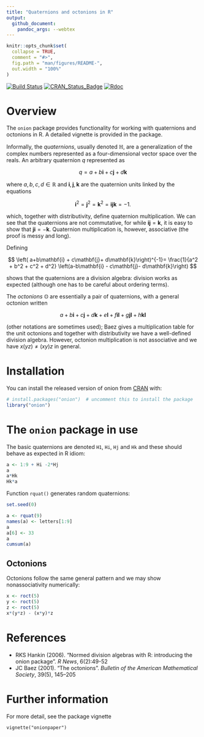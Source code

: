 ```yaml
---
title: "Quaternions and octonions in R"
output:
  github_document:
    pandoc_args: --webtex
---
```


<!-- README.md is generated from README.Rmd. Please edit that file -->

```r
knitr::opts_chunk$set(
  collapse = TRUE,
  comment = "#>",
  fig.path = "man/figures/README-",
  out.width = "100%"
)
```


<!-- badges: start -->
[![Build Status](https://travis-ci.com/RobinHankin/onion.svg?branch=master)](https://travis-ci.com/RobinHankin/onion)
[![CRAN_Status_Badge](https://www.r-pkg.org/badges/version/onion)](https://cran.r-project.org/package=onion)
[![Rdoc](http://www.rdocumentation.org/badges/version/onion)](http://www.rdocumentation.org/packages/onion)
<!-- badges: end -->

# Overview

The ```onion``` package provides functionality for working with
quaternions and octonions in R.  A detailed vignette is provided in
the package.

Informally, the *quaternions*, usually denoted $\mathbb{H}$, are a
generalization of the complex numbers represented as a
four-dimensional vector space over the reals.  An arbitrary quaternion
$q$ represented as

$$
q=a + b\mathbf{i} + c\mathbf{j}+ d\mathbf{k}
$$

where $a,b,c,d\in\mathbb{R}$ and $\mathbf{i},\mathbf{j},\mathbf{k}$
are the quaternion units linked by the equations

$$
\mathbf{i}^2=
\mathbf{j}^2=
\mathbf{k}^2=
\mathbf{i}\mathbf{j}\mathbf{k}=-1.$$

which, together with distributivity, define quaternion multiplication.
We can see that the quaternions are not commutative, for while
$\mathbf{i}\mathbf{j}=\mathbf{k}$, it is easy to show that
$\mathbf{j}\mathbf{i}=-\mathbf{k}$.  Quaternion multiplication is,
however, associative (the proof is messy and long).

Defining

$$
\left( a+b\mathbf{i} + c\mathbf{j}+ d\mathbf{k}\right)^{-1}=
\frac{1}{a^2 + b^2 + c^2 + d^2}
\left(a-b\mathbf{i} - c\mathbf{j}- d\mathbf{k}\right)
$$

shows that the quaternions are a division algebra: division works as
expected (although one has to be careful about ordering terms).


The *octonions* $\mathbb{O}$ are essentially a pair of quaternions,
with a general octonion written

$$a+b\mathbf{i}+c\mathbf{j}+d\mathbf{k}+e\mathbf{l}+f\mathbf{il}+g\mathbf{jl}+h\mathbf{kl}$$

(other notations are sometimes used); Baez gives a multiplication
table for the unit octonions and together with distributivity we have
a well-defined division algebra.  However, octonion multiplication is
not associative and we have $x(yz)\neq (xy)z$ in general.

# Installation

You can install the released version of onion from
[CRAN](https://CRAN.R-project.org) with:

```r
# install.packages("onion")  # uncomment this to install the package
library("onion")
```

# The `onion` package in use

The basic quaternions are denoted `H1`, `Hi`, `Hj` and
`Hk` and these should behave as expected in R idiom:

```r
a <- 1:9 + Hi -2*Hj
a
a*Hk
Hk*a
```

Function `rquat()` generates random quaternions:

```r
set.seed(0)
```

```r
a <- rquat(9)
names(a) <- letters[1:9]
a
a[6] <- 33
a
cumsum(a)
```

## Octonions

Octonions follow the same general pattern and we may show
nonassociativity numerically:

```r
x <- roct(5)
y <- roct(5)
z <- roct(5)
x*(y*z) - (x*y)*z
```

# References

- RKS Hankin (2006).  "Normed division algebras with R: introducing the onion package". _R News_, 6(2):49-52
- JC Baez (2001). "The octonions".  _Bulletin of the American Mathematical Society_, 39(5), 145--205


# Further information

For more detail, see the package vignette

`vignette("onionpaper")`
